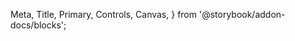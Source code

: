   Meta,
  Title,
  Primary,
  Controls,
  Canvas,
} from '@storybook/addon-docs/blocks';

<Meta isTemplate />

<Title />

The **Button** component is used to trigger actions within the interface.
It supports multiple sizes, colors and style variations, allowing full customization with themes.

---

## 🚀 Usage

To use the component you need to import it and include it in your React app.
Make sure you have already set up the [Hans UI Design Library](/docs/getting-started--docs) in your project.

```tsx
import { Button } from '@hans/ui-design-lib';

export const Example = () => (
  <Button label="Click me" color="primary" variant="default" />
);
```

Then, you can use the component in your template. Here is a basic example:

<Primary />

## Properties

The component accepts the following properties:

<Controls />

## Sizes

Listed below are the possible sizes of the component:

<Canvas of={ButtonStories.Sizes} />

## Variations

Listed below are the possible colors and variations of the component with all its states:

<Canvas of={ButtonStories.VariantsAndColors} />

You can also change the combination of color theme to see other options.
